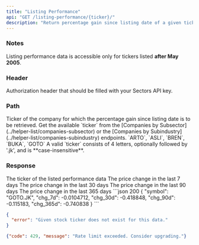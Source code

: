 ```yaml
---
title: "Listing Performance"
api: "GET /listing-performance/{ticker}/"
description: "Return percentage gain since listing date of a given ticker"
---
```


### Notes

Listing performance data is accessible only for tickers listed **after May 2005**.

### Header

<ParamField header="Authorization" type="string" required>
  Authorization header that should be filled with your Sectors API key.
</ParamField>



### Path

<ParamField path="ticker" type="string" initialValue="BBCA" required>
  Ticker of the company for which the percentage gain since listing date is to
  be retrieved.
  <AccordionGroup>
    <Accordion title="Get the available ticker">
      Get the available `ticker` from the [Companies by
      Subsector](../helper-list/companies-subsector) or the [Companies by
      Subindustry](../helper-list/companies-subindustry) endpoints.
    </Accordion>
    <Accordion title="Examples of the ticker">
      `ARTO`, `ASLI`, `BREN`, `BUKA`, `GOTO`
    </Accordion>
    <Accordion title="Format">
      A valid `ticker` consists of 4 letters, optionally followed by '.jk', and
      is **case-insensitive**.
    </Accordion>
  </AccordionGroup>
</ParamField>

### Response

<ResponseField name="payload" type="object" required>
  <Expandable title="properties">
    <ResponseField name="symbol" type="string" required>
      The ticker of the listed performance data
    </ResponseField>
    <ResponseField name="chg_7d" type="float" required>
      The price change in the last 7 days
    </ResponseField>
    <ResponseField name="chg_30d" type="float" required>
      The price change in the last 30 days
    </ResponseField>
    <ResponseField name="chg_90d" type="float" required>
      The price change in the last 90 days
    </ResponseField>
    <ResponseField name="chg_365d" type="float" required>
      The price change in the last 365 days
    </ResponseField>
  </Expandable>
</ResponseField>

<ResponseExample>
```json 200
{
  "symbol": "GOTO.JK",
  "chg_7d": -0.0104712,
  "chg_30d": -0.418848,
  "chg_90d": -0.115183,
  "chg_365d": -0.740838
}
```

```json 400
{
  "error": "Given stock ticker does not exist for this data."
}
```

```json 429
{"code": 429, "message": "Rate limit exceeded. Consider upgrading."}
```
</ResponseExample>
